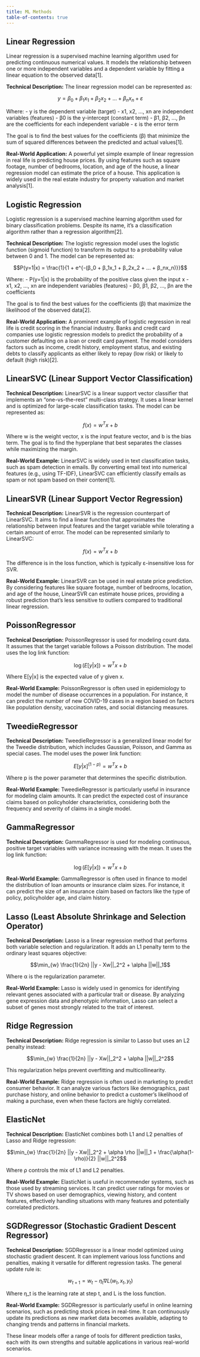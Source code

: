 ```yaml
---
title: ML Methods
table-of-contents: true
---
```


## Linear Regression

Linear regression is a supervised machine learning algorithm used for predicting continuous numerical values. It models the relationship between one or more independent variables and a dependent variable by fitting a linear equation to the observed data[1].

**Technical Description:**
The linear regression model can be represented as:

$$y = β_0 + β_1x_1 + β_2x_2 + ... + β_nx_n + ε$$

Where:
- y is the dependent variable (target)
- x1, x2, ..., xn are independent variables (features)
- β0 is the y-intercept (constant term)
- β1, β2, ..., βn are the coefficients for each independent variable
- ε is the error term

The goal is to find the best values for the coefficients (β) that minimize the sum of squared differences between the predicted and actual values[1].

**Real-World Application:**
A powerful yet simple example of linear regression in real life is predicting house prices. By using features such as square footage, number of bedrooms, location, and age of the house, a linear regression model can estimate the price of a house. This application is widely used in the real estate industry for property valuation and market analysis[1].

## Logistic Regression

Logistic regression is a supervised machine learning algorithm used for binary classification problems. Despite its name, it's a classification algorithm rather than a regression algorithm[2].

**Technical Description:**
The logistic regression model uses the logistic function (sigmoid function) to transform its output to a probability value between 0 and 1. The model can be represented as:

$$P(y=1|x) = \frac{1}{1 + e^{-(β_0 + β_1x_1 + β_2x_2 + ... + β_nx_n)}}$$

Where:
- P(y=1|x) is the probability of the positive class given the input x
- x1, x2, ..., xn are independent variables (features)
- β0, β1, β2, ..., βn are the coefficients

The goal is to find the best values for the coefficients (β) that maximize the likelihood of the observed data[2].

**Real-World Application:**
A prominent example of logistic regression in real life is credit scoring in the financial industry. Banks and credit card companies use logistic regression models to predict the probability of a customer defaulting on a loan or credit card payment. The model considers factors such as income, credit history, employment status, and existing debts to classify applicants as either likely to repay (low risk) or likely to default (high risk)[2].


## LinearSVC (Linear Support Vector Classification)

**Technical Description:**
LinearSVC is a linear support vector classifier that implements an "one-vs-the-rest" multi-class strategy. It uses a linear kernel and is optimized for large-scale classification tasks. The model can be represented as:

$$f(x) = w^T x + b$$

Where w is the weight vector, x is the input feature vector, and b is the bias term. The goal is to find the hyperplane that best separates the classes while maximizing the margin.

**Real-World Example:**
LinearSVC is widely used in text classification tasks, such as spam detection in emails. By converting email text into numerical features (e.g., using TF-IDF), LinearSVC can efficiently classify emails as spam or not spam based on their content[1].

## LinearSVR (Linear Support Vector Regression)

**Technical Description:**
LinearSVR is the regression counterpart of LinearSVC. It aims to find a linear function that approximates the relationship between input features and the target variable while tolerating a certain amount of error. The model can be represented similarly to LinearSVC:

$$f(x) = w^T x + b$$

The difference is in the loss function, which is typically ε-insensitive loss for SVR.

**Real-World Example:**
LinearSVR can be used in real estate price prediction. By considering features like square footage, number of bedrooms, location, and age of the house, LinearSVR can estimate house prices, providing a robust prediction that's less sensitive to outliers compared to traditional linear regression.

## PoissonRegressor

**Technical Description:**
PoissonRegressor is used for modeling count data. It assumes that the target variable follows a Poisson distribution. The model uses the log link function:

$$\log(E[y|x]) = w^T x + b$$

Where E[y|x] is the expected value of y given x.

**Real-World Example:**
PoissonRegressor is often used in epidemiology to model the number of disease occurrences in a population. For instance, it can predict the number of new COVID-19 cases in a region based on factors like population density, vaccination rates, and social distancing measures.

## TweedieRegressor

**Technical Description:**
TweedieRegressor is a generalized linear model for the Tweedie distribution, which includes Gaussian, Poisson, and Gamma as special cases. The model uses the power link function:

$$E[y|x]^{(1-p)} = w^T x + b$$

Where p is the power parameter that determines the specific distribution.

**Real-World Example:**
TweedieRegressor is particularly useful in insurance for modeling claim amounts. It can predict the expected cost of insurance claims based on policyholder characteristics, considering both the frequency and severity of claims in a single model.

## GammaRegressor

**Technical Description:**
GammaRegressor is used for modeling continuous, positive target variables with variance increasing with the mean. It uses the log link function:

$$\log(E[y|x]) = w^T x + b$$

**Real-World Example:**
GammaRegressor is often used in finance to model the distribution of loan amounts or insurance claim sizes. For instance, it can predict the size of an insurance claim based on factors like the type of policy, policyholder age, and claim history.

## Lasso (Least Absolute Shrinkage and Selection Operator)

**Technical Description:**
Lasso is a linear regression method that performs both variable selection and regularization. It adds an L1 penalty term to the ordinary least squares objective:

$$\min_{w} \frac{1}{2n} ||y - Xw||_2^2 + \alpha ||w||_1$$

Where α is the regularization parameter.

**Real-World Example:**
Lasso is widely used in genomics for identifying relevant genes associated with a particular trait or disease. By analyzing gene expression data and phenotypic information, Lasso can select a subset of genes most strongly related to the trait of interest.

## Ridge Regression

**Technical Description:**
Ridge regression is similar to Lasso but uses an L2 penalty instead:

$$\min_{w} \frac{1}{2n} ||y - Xw||_2^2 + \alpha ||w||_2^2$$

This regularization helps prevent overfitting and multicollinearity.

**Real-World Example:**
Ridge regression is often used in marketing to predict consumer behavior. It can analyze various factors like demographics, past purchase history, and online behavior to predict a customer's likelihood of making a purchase, even when these factors are highly correlated.

## ElasticNet

**Technical Description:**
ElasticNet combines both L1 and L2 penalties of Lasso and Ridge regression:

$$\min_{w} \frac{1}{2n} ||y - Xw||_2^2 + \alpha \rho ||w||_1 + \frac{\alpha(1-\rho)}{2} ||w||_2^2$$

Where ρ controls the mix of L1 and L2 penalties.

**Real-World Example:**
ElasticNet is useful in recommender systems, such as those used by streaming services. It can predict user ratings for movies or TV shows based on user demographics, viewing history, and content features, effectively handling situations with many features and potentially correlated predictors.

## SGDRegressor (Stochastic Gradient Descent Regressor)

**Technical Description:**
SGDRegressor is a linear model optimized using stochastic gradient descent. It can implement various loss functions and penalties, making it versatile for different regression tasks. The general update rule is:

$$w_{t+1} = w_t - \eta_t \nabla L(w_t, x_t, y_t)$$

Where η_t is the learning rate at step t, and L is the loss function.

**Real-World Example:**
SGDRegressor is particularly useful in online learning scenarios, such as predicting stock prices in real-time. It can continuously update its predictions as new market data becomes available, adapting to changing trends and patterns in financial markets.

These linear models offer a range of tools for different prediction tasks, each with its own strengths and suitable applications in various real-world scenarios.
